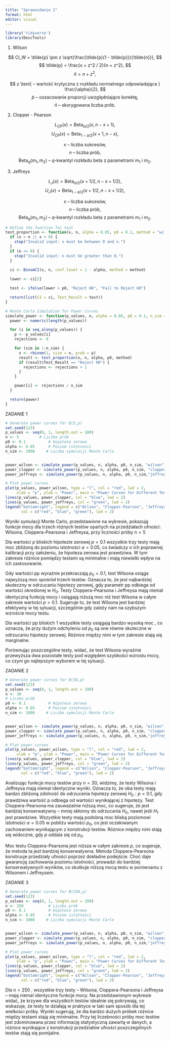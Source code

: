 ---
title: "Sprawozdanie 2"
format: html
editor: visual
---

```{r, echo = FALSE, message = FALSE}
library('tidyverse')
library(DescTools)
```

1.  Wilson

$$
CI_W = \tilde{p} \pm z \sqrt{\frac{\tilde{p}(1 - \tilde{p})}{\tilde{n}}},
$$ $$
\tilde{p} = \frac{x + z^2 / 2}{n + z^2},
$$ $$
\tilde{n} = n + z^2,
$$

$$
z \text{ – wartość krytyczna z rozkładu normalnego odpowiadająca } \frac{\alpha}{2},
$$ $$
\tilde{p} \text{ – oszacowanie proporcji uwzględniające korektę,}
$$ $$
\tilde{n} \text{ – skorygowana liczba prób.}
$$

2.  Clopper - Pearson

$$
L_{CP}(x) = \text{Beta}_{\alpha/2}(x, n - x + 1),
$$ $$
U_{CP}(x) = \text{Beta}_{1 - \alpha/2}(x + 1, n - x),
$$

$$
x \text{ – liczba sukcesów,}
$$ $$
n \text{ – liczba prób,}
$$ $$
\text{Beta}_q(m_1, m_2) \text{ – } q\text{-kwantyl rozkładu beta z parametrami } m_1 \text{ i } m_2.
$$

3.  Jeffreys

$$
L_J(x) = \text{Beta}_{\alpha/2}(x + 1/2, n - x + 1/2),
$$ $$
U_J(x) = \text{Beta}_{1 - \alpha/2}(x + 1/2, n - x + 1/2),
$$

$$
x \text{ – liczba sukcesów,}
$$ $$
n \text{ – liczba prób,}
$$ $$
\text{Beta}_q(m_1, m_2) \text{ – } q\text{-kwantyl rozkładu beta z parametrami } m_1 \text{ i } m_2.
$$

```{r, echo=FALSE}
# Define the function for test
test_proportion <- function(x, n, alpha = 0.05, p0 = 0.1, method = "wilson") {
  if (x > n || x < 0) {
    stop("Invalid input: x must be between 0 and n.")
  }
  if (n <= 0) {
    stop("Invalid input: n must be greater than 0.")
  }
  
  ci <- BinomCI(x, n, conf.level = 1 - alpha, method = method)

  lower <- ci[2]

  test <- ifelse(lower > p0, "Reject H0", "Fail to Reject H0")

  return(list(CI = ci, Test_Result = test))
}
```

```{r, echo=FALSE}
# Monte Carlo Simulation for Power Curves
simulate_power <- function(p_values, n, alpha = 0.05, p0 = 0.1, n_sim = 1000, method = "wilson") {
  power <- numeric(length(p_values))

  for (i in seq_along(p_values)) {
    p <- p_values[i]
    rejections <- 0

    for (sim in 1:n_sim) {
      x <- rbinom(1, size = n, prob = p)
      result <- test_proportion(x, n, alpha, p0, method)
      if (result$Test_Result == "Reject H0") {
        rejections <- rejections + 1
      }
    }

    power[i] <- rejections / n_sim
  }

  return(power)
}
```

ZADANIE 1

```{r, echo=FALSE}
# Generate power curves for B(5,p)
set.seed(123)
p_values <- seq(0, 1, length.out = 100)
n <- 5         # Liczba prób
p0 <- 0.1          # Hipoteza zerowa
alpha <- 0.05      # Poziom istotności
n_sim <- 1000     # Liczba symulacji Monte Carlo


power_wilson <- simulate_power(p_values, n, alpha, p0, n_sim, "wilson")
power_clopper <- simulate_power(p_values, n, alpha, p0, n_sim, "clopper-pearson")
power_jeffreys <- simulate_power(p_values, n, alpha, p0, n_sim,"jeffreys")

# Plot power curves
plot(p_values, power_wilson, type = "l", col = "red", lwd = 2,
     xlab = "p", ylab = "Power", main = "Power Curves for Different Tests")
lines(p_values, power_clopper, col = "blue", lwd = 2)
lines(p_values, power_jeffreys, col = "green", lwd = 2)
legend("bottomright", legend = c("Wilson", "Clopper-Pearson", "Jeffreys"),
       col = c("red", "blue", "green"), lwd = 2)
```

Wyniki symulacji Monte Carlo, przedstawione na wykresie, pokazują funkcje mocy dla trzech różnych testów opartych na przedziałach ufności: Wilsona, Cloppera-Pearsona i Jeffreysa, przy liczności próby $n=5$

Dla wartości $p$ bliskich hipotezie zerowej $p=0.1$ wszystkie trzy testy mają moc zbliżoną do poziomu istotności $α=0.05$, co świadczy o ich poprawnej kalibracji przy założeniu, że hipoteza zerowa jest prawdziwa. W tym zakresie różnice pomiędzy testami są minimalne i mają niewielki wpływ na ich zastosowanie.

Gdy wartości pp wyraźnie przekraczają $p_0=0.1$, test Wilsona osiąga najwyższą moc spośród trzech testów. Oznacza to, że jest najbardziej skuteczny w odrzucaniu hipotezy zerowej, gdy parametr pp odbiega od wartości określonej w $H_0$​. Testy Cloppera-Pearsona i Jeffreysa mają niemal identyczną funkcję mocy i osiągają niższą moc niż test Wilsona w całym zakresie wartości $p>0.1$. Sugeruje to, że test Wilsona jest bardziej efektywny w tej sytuacji, szczególnie gdy zależy nam na szybszym wzroście mocy testu.

Dla wartości pp bliskich 1 wszystkie testy osiągają bardzo wysoką moc , co oznacza, że przy dużym odchyleniu od $p_0$ są one równie skuteczne w odrzucaniu hipotezy zerowej. Różnice między nimi w tym zakresie stają się marginalne.

Porównując poszczególne testy, widać, że test Wilsona wyraźnie przewyższa dwa pozostałe testy pod względem szybkości wzrostu mocy, co czyni go najlepszym wyborem w tej sytuacji.

ZADANIE 2

```{r, echo=FALSE}
# Generate power curves for B(30,p)
set.seed(123)
p_values <- seq(0, 1, length.out = 100)
n <- 30
# Liczba prób
p0 <- 0.1          # Hipoteza zerowa
alpha <- 0.05      # Poziom istotności
n_sim <- 1000     # Liczba symulacji Monte Carlo


power_wilson <- simulate_power(p_values, n, alpha, p0, n_sim, "wilson")
power_clopper <- simulate_power(p_values, n, alpha, p0, n_sim, "clopper-pearson")
power_jeffreys <- simulate_power(p_values, n, alpha, p0, n_sim,"jeffreys")

# Plot power curves
plot(p_values, power_wilson, type = "l", col = "red", lwd = 2,
     xlab = "p", ylab = "Power", main = "Power Curves for Different Tests")
lines(p_values, power_clopper, col = "blue", lwd = 2)
lines(p_values, power_jeffreys, col = "green", lwd = 2)
legend("bottomright", legend = c("Wilson", "Clopper-Pearson", "Jeffreys"),
       col = c("red", "blue", "green"), lwd = 2)
```

Analizując funkcje mocy testów przy $n=30$, widzimy, że testy Wilsona i Jeffreysa mają niemal identyczne wyniki. Oznacza to, że oba testy mają bardzo zbliżoną zdolność do odrzucenia hipotezy zerowej $H_0 : p=0.1$, gdy prawdziwa wartość p odbiega od wartości wynikającej z hipotezy. Test Cloppera-Pearsona ma zauważalnie niższą moc, co sugeruje, że jest bardziej konserwatywny – mniej skłonny do odrzucania $H_0$​, nawet jeśli $H_1​$ jest prawdziwe. Wszystkie testy mają podobną moc bliską poziomowi istotności $α=0.05$ w pobliżu wartości $p_0$​, co jest oczekiwanym zachowaniem wynikającym z konstrukcji testów. Różnice między nimi stają się widoczne, gdy $p$ oddala się od $p_0$.

Moc testu Cloppera-Pearsona jest niższa w całym zakresie $p$, co sugeruje, że metoda ta jest bardziej konserwatywna. Metoda Cloppera-Pearsona konstruuje przedziały ufności poprzez dokładne podejście. Choć daje gwarancję zachowania poziomu istotności, prowadzi do bardziej konserwatywnych wyników, co skutkuje niższą mocą testu w porównaniu z Wilsonem i Jeffreysem.

ZADANIE 3

```{r, echo=FALSE}
# Generate power curves for B(250,p)
set.seed(123)
p_values <- seq(0, 1, length.out = 100)
n <- 250           # Liczba prób
p0 <- 0.1          # Hipoteza zerowa
alpha <- 0.05      # Poziom istotności
n_sim <- 1000     # Liczba symulacji Monte Carlo


power_wilson <- simulate_power(p_values, n, alpha, p0, n_sim, "wilson")
power_clopper <- simulate_power(p_values, n, alpha, p0, n_sim, "clopper-pearson")
power_jeffreys <- simulate_power(p_values, n, alpha, p0, n_sim,"jeffreys")

# Plot power curves
plot(p_values, power_wilson, type = "l", col = "red", lwd = 2,
     xlab = "p", ylab = "Power", main = "Power Curves for Different Tests")
lines(p_values, power_clopper, col = "blue", lwd = 2)
lines(p_values, power_jeffreys, col = "green", lwd = 2)
legend("bottomright", legend = c("Wilson", "Clopper-Pearson", "Jeffreys"),
       col = c("red", "blue", "green"), lwd = 2)
```

Dla $n=250$ , wszystkie trzy testy – Wilsona, Cloppera-Pearsona i Jeffreysa – mają niemal identyczne funkcje mocy. Na przedstawionym wykresie widać, że krzywe dla wszystkich testów idealnie się pokrywają, co wskazuje, że testy te działają w praktyce w taki sam sposób dla tej wielkości próby. Wyniki sugerują, że dla bardzo dużych próbek różnice między testami stają się minimalne. Przy tej liczebności próby moc testów jest zdominowana przez informację statystyczną zawartą w danych, a różnice wynikające z konstrukcji przedziałów ufności poszczególnych testów stają się pomijalne.

